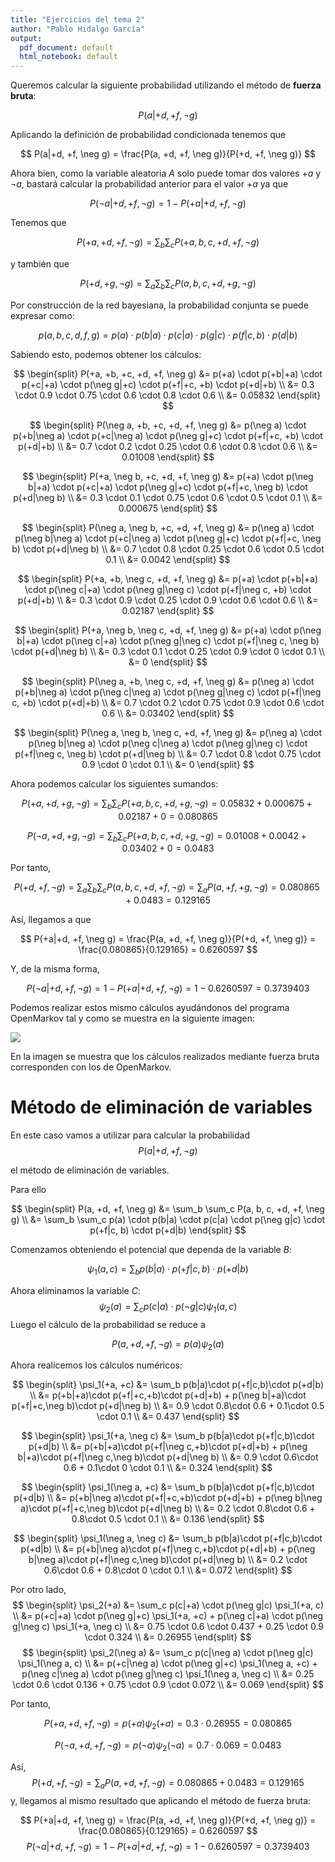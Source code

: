 ```yaml
---
title: "Ejercicios del tema 2"
author: "Pablo Hidalgo García"
output:
  pdf_document: default
  html_notebook: default
---
```


Queremos calcular la siguiente probabilidad utilizando el método de **fuerza bruta**:

$$
P(a|+d, +f, \neg g)
$$

Aplicando la definición de probabilidad condicionada tenemos que 

$$
P(a|+d, +f, \neg g) = \frac{P(a, +d, +f, \neg g)}{P(+d, +f, \neg g)}
$$

Ahora bien, como la variable aleatoria $A$ solo puede tomar dos valores $+a$ y $\neg a$, bastará calcular la probabilidad anterior para el valor $+a$ ya que

$$
P(\neg a|+d, +f, \neg g) = 1- P(+a|+d, +f, \neg g)
$$

Tenemos que

$$
P(+a, +d, +f, \neg g) = \sum_b \sum_c P(+a, b, c, +d, +f, \neg g)
$$

y también que

$$
P(+d, +g, \neg g) = \sum_a\sum_b \sum_c P(a, b, c, +d, +g, \neg g)
$$

Por construcción de la red bayesiana, la probabilidad conjunta se puede expresar como:

$$
p(a, b, c, d, f, g) = p(a) \cdot p(b|a) \cdot p(c|a) \cdot p(g|c) \cdot p(f|c, b) \cdot p(d|b)
$$

Sabiendo esto, podemos obtener los cálculos:

$$
\begin{split}
P(+a, +b, +c, +d, +f, \neg g) &= p(+a) \cdot p(+b|+a) \cdot p(+c|+a) \cdot p(\neg g|+c) \cdot p(+f|+c, +b) \cdot p(+d|+b) \\
&= 0.3 \cdot 0.9 \cdot 0.75 \cdot 0.6 \cdot 0.8 \cdot 0.6 \\
&= 0.05832
\end{split}
$$

$$
\begin{split}
P(\neg a, +b, +c, +d, +f, \neg g) &= p(\neg a) \cdot p(+b|\neg a) \cdot p(+c|\neg a) \cdot p(\neg g|+c) \cdot p(+f|+c, +b) \cdot p(+d|+b) \\
&= 0.7 \cdot 0.2 \cdot 0.25 \cdot 0.6 \cdot 0.8 \cdot 0.6 \\
&= 0.01008
\end{split}
$$

$$
\begin{split}
P(+a, \neg b, +c, +d, +f, \neg g) &= p(+a) \cdot p(\neg b|+a) \cdot p(+c|+a) \cdot p(\neg g|+c) \cdot p(+f|+c, \neg b) \cdot p(+d|\neg b) \\
&= 0.3 \cdot 0.1 \cdot 0.75 \cdot 0.6 \cdot 0.5 \cdot 0.1 \\
&= 0.000675
\end{split}
$$

$$
\begin{split}
P(\neg a, \neg b, +c, +d, +f, \neg g) &= p(\neg a) \cdot p(\neg b|\neg a) \cdot p(+c|\neg a) \cdot p(\neg g|+c) \cdot p(+f|+c, \neg b) \cdot p(+d|\neg b) \\
&= 0.7 \cdot 0.8 \cdot 0.25 \cdot 0.6 \cdot 0.5 \cdot 0.1 \\
&= 0.0042
\end{split}
$$

$$
\begin{split}
P(+a, +b, \neg c, +d, +f, \neg g) &= p(+a) \cdot p(+b|+a) \cdot p(\neg c|+a) \cdot p(\neg g|\neg c) \cdot p(+f|\neg c, +b) \cdot p(+d|+b) \\
&= 0.3 \cdot 0.9 \cdot 0.25 \cdot 0.9 \cdot 0.6 \cdot 0.6 \\
&= 0.02187
\end{split}
$$

$$
\begin{split}
P(+a, \neg b, \neg c, +d, +f, \neg g) &= p(+a) \cdot p(\neg b|+a) \cdot p(\neg c|+a) \cdot p(\neg g|\neg c) \cdot p(+f|\neg c, \neg b) \cdot p(+d|\neg b) \\
&= 0.3 \cdot 0.1 \cdot 0.25 \cdot 0.9 \cdot 0 \cdot 0.1 \\
&= 0
\end{split}
$$

$$
\begin{split}
P(\neg a, +b, \neg c, +d, +f, \neg g) &= p(\neg a) \cdot p(+b|\neg a) \cdot p(\neg c|\neg a) \cdot p(\neg g|\neg c) \cdot p(+f|\neg c, +b) \cdot p(+d|+b) \\
&= 0.7 \cdot 0.2 \cdot 0.75 \cdot 0.9 \cdot 0.6 \cdot 0.6 \\
&= 0.03402
\end{split}
$$

$$
\begin{split}
P(\neg a, \neg b, \neg c, +d, +f, \neg g) &= p(\neg a) \cdot p(\neg b|\neg a) \cdot p(\neg c|\neg a) \cdot p(\neg g|\neg c) \cdot p(+f|\neg c, \neg b) \cdot p(+d|\neg b) \\
&= 0.7 \cdot 0.8 \cdot 0.75 \cdot 0.9 \cdot 0 \cdot 0.1 \\
&= 0
\end{split}
$$


Ahora podemos calcular los siguientes sumandos:

$$
P(+a, +d, +g, \neg g) = \sum_b \sum_c P(+a, b, c, +d, +g, \neg g) = 0.05832 + 0.000675 + 0.02187 + 0 = 0.080865
$$

$$
P(\neg a, +d, +g, \neg g) = \sum_b \sum_c P(+a, b, c, +d, +g, \neg g) = 0.01008 + 0.0042 + 0.03402 + 0 = 0.0483
$$

Por tanto,

$$
P(+d, +f, \neg g) = \sum_a\sum_b \sum_c P(a, b, c, +d, +f, \neg g) = \sum_a P(a, +f, +g, \neg g) = 0.080865 + 0.0483 = 0.129165
$$

Así, llegamos a que

$$
P(+a|+d, +f, \neg g) = \frac{P(a, +d, +f, \neg g)}{P(+d, +f, \neg g)} = \frac{0.080865}{0.129165} = 0.6260597
$$

Y, de la misma forma,

$$
P(\neg a|+d, +f, \neg g) = 1 - P(+a|+d, +f, \neg g)  = 1 - 0.6260597 = 0.3739403
$$

Podemos realizar estos mismo cálculos ayudándonos del programa OpenMarkov tal y como se muestra en la siguiente imagen:

![](ejercicio_2_1.png)

En la imagen se muestra que los cálculos realizados mediante fuerza bruta corresponden con los de OpenMarkov.

# Método de eliminación de variables

En este caso vamos a utilizar para calcular la probabilidad
$$
P(a|+d, +f, \neg g)
$$

el método de eliminación de variables.

Para ello

$$
\begin{split}
P(a, +d, +f, \neg g) &= \sum_b \sum_c P(a, b, c, +d, +f, \neg g) \\
&= \sum_b \sum_c p(a) \cdot p(b|a) \cdot p(c|a) \cdot p(\neg g|c) \cdot p(+f|c, b) \cdot p(+d|b) 
\end{split}
$$

Comenzamos obteniendo el potencial que dependa de la variable $B$:

$$
\psi_1(a, c) = \sum_b p(b|a)\cdot p(+f|c,b)\cdot p(+d|b)
$$

Ahora eliminamos la variable $C$:
$$
\psi_2(a) = \sum_c p(c|a) \cdot p(\neg g|c) \psi_1(a, c)
$$
Luego el cálculo de la probabilidad se reduce a

$$
P(a, +d, +f, \neg g) = p(a) \psi_2(a)
$$

Ahora realicemos los cálculos numéricos:

$$
\begin{split}
\psi_1(+a, +c) &= \sum_b p(b|a)\cdot p(+f|c,b)\cdot p(+d|b) \\
&= p(+b|+a)\cdot p(+f|+c,+b)\cdot p(+d|+b) + p(\neg b|+a)\cdot p(+f|+c,\neg b)\cdot p(+d|\neg b) \\
&= 0.9 \cdot 0.8\cdot 0.6 + 0.1\cdot 0.5 \cdot 0.1 \\
&= 0.437 
\end{split}
$$

$$
\begin{split}
\psi_1(+a, \neg c) &= \sum_b p(b|a)\cdot p(+f|c,b)\cdot p(+d|b) \\
&= p(+b|+a)\cdot p(+f|\neg c,+b)\cdot p(+d|+b) + p(\neg b|+a)\cdot p(+f|\neg c,\neg b)\cdot p(+d|\neg b) \\
&= 0.9 \cdot 0.6\cdot 0.6 + 0.1\cdot 0 \cdot 0.1 \\
&= 0.324
\end{split}
$$

$$
\begin{split}
\psi_1(\neg a, +c) &= \sum_b p(b|a)\cdot p(+f|c,b)\cdot p(+d|b) \\
&= p(+b|\neg a)\cdot p(+f|+c,+b)\cdot p(+d|+b) + p(\neg b|\neg a)\cdot p(+f|+c,\neg b)\cdot p(+d|\neg b) \\
&= 0.2 \cdot 0.8\cdot 0.6 + 0.8\cdot 0.5 \cdot 0.1 \\
&= 0.136
\end{split}
$$

$$
\begin{split}
\psi_1(\neg a, \neg c) &= \sum_b p(b|a)\cdot p(+f|c,b)\cdot p(+d|b) \\
&= p(+b|\neg a)\cdot p(+f|\neg c,+b)\cdot p(+d|+b) + p(\neg b|\neg a)\cdot p(+f|\neg c,\neg b)\cdot p(+d|\neg b) \\
&= 0.2 \cdot 0.6\cdot 0.6 + 0.8\cdot 0 \cdot 0.1 \\
&= 0.072
\end{split}
$$

Por otro lado, 
$$
\begin{split}
\psi_2(+a) &= \sum_c p(c|+a) \cdot p(\neg g|c) \psi_1(+a, c) \\
&= p(+c|+a) \cdot p(\neg g|+c) \psi_1(+a, +c) + p(\neg c|+a) \cdot p(\neg g|\neg c) \psi_1(+a, \neg c) \\
&= 0.75 \cdot 0.6 \cdot 0.437  + 0.25 \cdot 0.9 \cdot 0.324 \\
&= 0.26955
\end{split}
$$
$$
\begin{split}
\psi_2(\neg a) &= \sum_c p(c|\neg a) \cdot p(\neg g|c) \psi_1(\neg a, c) \\
&= p(+c|\neg a) \cdot p(\neg g|+c) \psi_1(\neg a, +c) + p(\neg c|\neg a) \cdot p(\neg g|\neg c) \psi_1(\neg a, \neg c) \\
&= 0.25 \cdot 0.6 \cdot 0.136  + 0.75 \cdot 0.9 \cdot 0.072 \\
&= 0.069
\end{split}
$$

Por tanto,

$$
P(+a, +d, +f, \neg g) = p(+a) \psi_2(+a) = 0.3 \cdot 0.26955 = 0.080865
$$

$$
P(\neg a, +d, +f, \neg g) = p(\neg a) \psi_2(\neg a) = 0.7 \cdot 0.069 = 0.0483
$$

Así,
$$
P( +d, +f, \neg g) = \sum_a P(a, +d, +f, \neg g) = 0.080865 + 0.0483 = 0.129165
$$
y, llegamos al mismo resultado que aplicando el método de fuerza bruta:

$$
P(+a|+d, +f, \neg g) = \frac{P(a, +d, +f, \neg g)}{P(+d, +f, \neg g)} = \frac{0.080865}{0.129165} = 0.6260597
$$
$$
P(\neg a|+d, +f, \neg g) = 1 - P(+a|+d, +f, \neg g) = 1 - 0.6260597 = 0.3739403
$$
